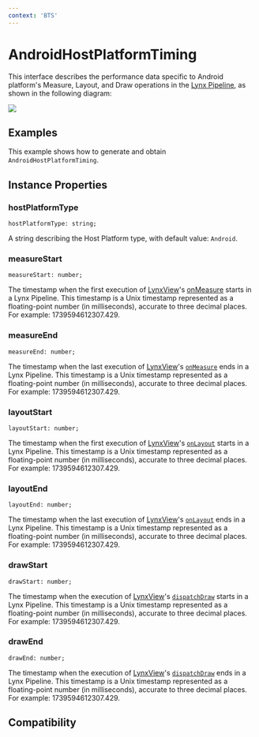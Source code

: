 ```yaml
---
context: 'BTS'
---
```



# AndroidHostPlatformTiming

This interface describes the performance data specific to Android platform's Measure, Layout, and Draw operations in the [Lynx Pipeline](/guide/spec#lynx-pipeline), as shown in the following diagram:

<img src="https://lf-lynx.tiktok-cdns.com/obj/lynx-artifacts-oss-sg/plugin/static/host-platform-timing.png" />

## Examples

This example shows how to generate and obtain `AndroidHostPlatformTiming`.


<Go
  example="performance-api"
  defaultFile="src/host-platform-timing/index.tsx"
  defaultEntryFile="dist/host-platform-timing.lynx.bundle"
  img="https://lf-lynx.tiktok-cdns.com/obj/lynx-artifacts-oss-sg/plugin/static/exmaple-host-platform-timing-new.png"
  entry="src/host-platform-timing"
  highlight="{21-21}"
/>

## Instance Properties

### hostPlatformType

```tsx
hostPlatformType: string;
```

A string describing the Host Platform type, with default value: `Android`.

### measureStart

```tsx
measureStart: number;
```

The timestamp when the first execution of [LynxView](/guide/spec.html#lynxview)'s [onMeasure](<https://developer.android.com/reference/android/view/View#onMeasure(int,%20int)>) starts in a Lynx Pipeline. This timestamp is a Unix timestamp represented as a floating-point number (in milliseconds), accurate to three decimal places. For example: 1739594612307.429.

### measureEnd

```tsx
measureEnd: number;
```

The timestamp when the last execution of [LynxView](/guide/spec.html#lynxview)'s [`onMeasure`](<https://developer.android.com/reference/android/view/View#onMeasure(int,%20int)>) ends in a Lynx Pipeline. This timestamp is a Unix timestamp represented as a floating-point number (in milliseconds), accurate to three decimal places. For example: 1739594612307.429.

### layoutStart

```tsx
layoutStart: number;
```

The timestamp when the first execution of [LynxView](/guide/spec.html#lynxview)'s [`onLayout`](<https://developer.android.com/reference/android/view/View#onLayout(boolean,%20int,%20int,%20int,%20int)>) starts in a Lynx Pipeline. This timestamp is a Unix timestamp represented as a floating-point number (in milliseconds), accurate to three decimal places. For example: 1739594612307.429.

### layoutEnd

```tsx
layoutEnd: number;
```

The timestamp when the last execution of [LynxView](/guide/spec.html#lynxview)'s [`onLayout`](<https://developer.android.com/reference/android/view/View#onLayout(boolean,%20int,%20int,%20int,%20int)>) ends in a Lynx Pipeline. This timestamp is a Unix timestamp represented as a floating-point number (in milliseconds), accurate to three decimal places. For example: 1739594612307.429.

### drawStart

```tsx
drawStart: number;
```

The timestamp when the execution of [LynxView](/guide/spec.html#lynxview)'s [`dispatchDraw`](<https://developer.android.com/reference/android/view/View#dispatchDraw(android.graphics.Canvas)>) starts in a Lynx Pipeline. This timestamp is a Unix timestamp represented as a floating-point number (in milliseconds), accurate to three decimal places. For example: 1739594612307.429.

### drawEnd

```tsx
drawEnd: number;
```

The timestamp when the execution of [LynxView](/guide/spec.html#lynxview)'s [`dispatchDraw`](<https://developer.android.com/reference/android/view/View#dispatchDraw(android.graphics.Canvas)>) ends in a Lynx Pipeline. This timestamp is a Unix timestamp represented as a floating-point number (in milliseconds), accurate to three decimal places. For example: 1739594612307.429.

## Compatibility


<LegacyCompatTable metadata="lynx-api/performance-api/host-platform-timing/android-host-platform-timing" />
